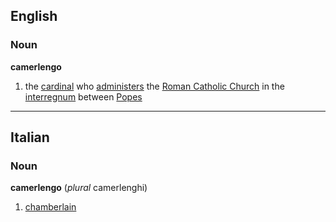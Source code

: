 ==English==
===Noun===
{{wikiedia}}
'''camerlengo'''
# the [[cardinal]] who [[administer]]s the [[Roman Catholic Church]] in the [[interregnum]] between [[Pope]]s
----
==Italian==
===Noun===
'''camerlengo'''  (''plural'' camerlenghi)
# [[chamberlain]]